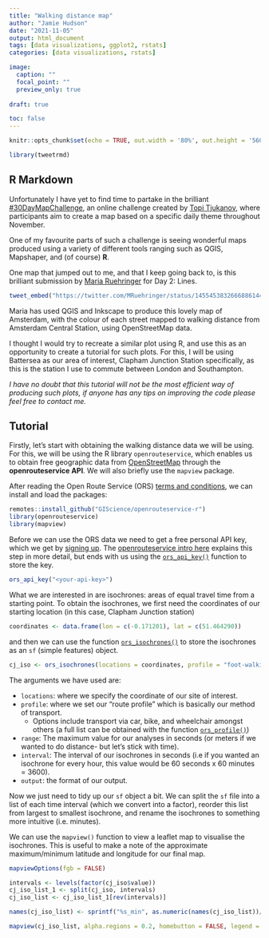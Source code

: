 ```yaml
---
title: "Walking distance map"
author: "Jamie Hudson"
date: "2021-11-05"
output: html_document
tags: [data visualizations, ggplot2, rstats]
categories: [data visualizations, rstats]

image:
  caption: ""
  focal_point: ""
  preview_only: true
  
draft: true

toc: false
---
```


```r
knitr::opts_chunk$set(echo = TRUE, out.width = '80%', out.height = '560px', fig.align="center")

library(tweetrmd)
```

## R Markdown

Unfortunately I have yet to find time to partake in the brilliant [#30DayMapChallenge](https://github.com/tjukanovt/30DayMapChallenge), an online challenge created by [Topi Tjukanov](https://twitter.com/tjukanov), where participants aim to create a map based on a specific daily theme throughout November.

One of my favourite parts of such a challenge is seeing wonderful maps produced using a variety of different tools ranging such as QGIS, Mapshaper, and (of course) **R**.

One map that jumped out to me, and that I keep going back to, is this brilliant submission by [Maria Ruehringer](https://twitter.com/MRuehringer) for Day 2: Lines.


```r
tweet_embed("https://twitter.com/MRuehringer/status/1455453832666886144")
```

Maria has used QGIS and Inkscape to produce this lovely map of Amsterdam, with the colour of each street mapped to walking distance from Amsterdam Central Station, using OpenStreetMap data.

I thought I would try to recreate a similar plot using R, and use this as an opportunity to create a tutorial for such plots. For this, I will be using Battersea as our area of interest, Clapham Junction Station specifically, as this is the station I use to commute between London and Southampton.

*I have no doubt that this tutorial will not be the most efficient way of producing such plots, if anyone has any tips on improving the code please feel free to contact me.*

## Tutorial

Firstly, let's start with obtaining the walking distance data we will be using. For this, we will be using the R library `openrouteservice`, which enables us to obtain free geographic data from [OpenStreetMap](http://www.openstreetmap.org/) through the **openrouteservice API**. We will also briefly use the `mapview` package.

After reading the Open Route Service (ORS) [terms and conditions](https://openrouteservice.org/terms-of-service/), we can install and load the packages:

```r
remotes::install_github("GIScience/openrouteservice-r")
library(openrouteservice)
library(mapview)
```

Before we can use the ORS data we need to get a free personal API key, which we get by [signing up](https://openrouteservice.org/dev/#/signup). The [openrouteservice intro here](https://giscience.github.io/openrouteservice-r/articles/openrouteservice.html) explains this step in more detail, but ends with us using the [`ors_api_key()`](https://giscience.github.io/openrouteservice-r/reference/ors_api_key.html) function to store the key.

```r
ors_api_key("<your-api-key>")
```

What we are interested in are isochrones: areas of equal travel time from a starting point. To obtain the isochrones, we first need the coordinates of our starting location (in this case, Clapham Junction station)

```r
coordinates <- data.frame(lon = c(-0.171201), lat = c(51.464290))
```

and then we can use the function [`ors_isochrones()`](https://giscience.github.io/openrouteservice-r/reference/ors_isochrones.html) to store the isochrones as an `sf` (simple features) object.

```r
cj_iso <- ors_isochrones(locations = coordinates, profile = "foot-walking", range = 3600, interval = 600, output = "sf")
```

The arguments we have used are:

* `locations`: where we specify the coordinate of our site of interest.
* `profile`: where we set our "route profile" which is basically our method of transport.
    + Options include transport via car, bike, and wheelchair amongst others (a full list can be obtained with the function [`ors_profile()`](https://giscience.github.io/openrouteservice-r/reference/ors_profile.html))
* `range`: The maximum value for our analyses in seconds (or meters if we wanted to do distance- but let's stick with time).
* `interval`: The interval of our isochrones in seconds (i.e if you wanted an isochrone for every hour, this value would be 60 seconds x 60 minutes = 3600).
* `output`: the format of our output.

Now we just need to tidy up our `sf` object a bit. We can split the `sf` file into a list of each time interval (which we convert into a factor), reorder this list from largest to smallest isochrone, and rename the isochrones to something more intuitive (i.e. minutes).

We can use the `mapview()` function to view a leaflet map to visualise the isochrones. This is useful to make a note of the approximate maximum/minimum latitude and longitude for our final map.

```r
mapviewOptions(fgb = FALSE)

intervals <- levels(factor(cj_iso$value))
cj_iso_list_1 <- split(cj_iso, intervals)
cj_iso_list <- cj_iso_list_1[rev(intervals)]

names(cj_iso_list) <- sprintf("%s_min", as.numeric(names(cj_iso_list))/60)

mapview(cj_iso_list, alpha.regions = 0.2, homebutton = FALSE, legend = FALSE)
```
